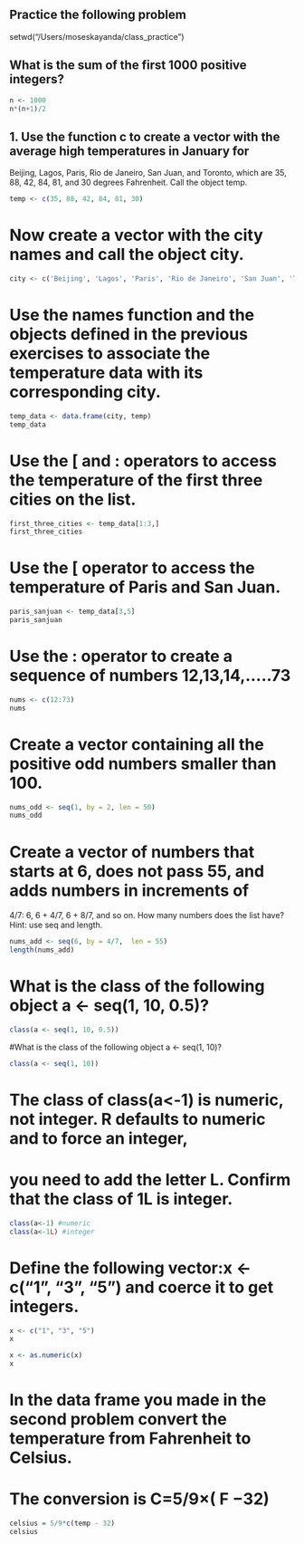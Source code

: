 ## Practice the following problem 
setwd("/Users/moseskayanda/class_practice")

## What is the sum of the first 1000 positive integers?

```r
n <- 1000
n*(n+1)/2
```

## 1. Use the function c to create a vector with the average high temperatures in January for
Beijing, Lagos, Paris, Rio de Janeiro, San Juan, and Toronto, which are 35, 88, 42, 84, 81, 
and 30 degrees Fahrenheit. Call the object temp.

```r
temp <- c(35, 88, 42, 84, 81, 30)
```
# Now create a vector with the city names and call the object city.

```r
city <- c('Beijing', 'Lagos', 'Paris', 'Rio de Janeiro', 'San Juan', 'Toronto')
```

# Use the names function and the objects defined in the previous exercises to associate the temperature data with its corresponding city.

```r
temp_data <- data.frame(city, temp)
temp_data
```
# Use the [ and : operators to access the temperature of the first three cities on the list.

```r
first_three_cities <- temp_data[1:3,]
first_three_cities
```

# Use the [ operator to access the temperature of Paris and San Juan.
```r
paris_sanjuan <- temp_data[3,5]   
paris_sanjuan
```

# Use the : operator to create a sequence of numbers  12,13,14,.....73
```r
nums <- c(12:73) 
nums
```

# Create a vector containing all the positive odd numbers smaller than 100.
```r
nums_odd <- seq(1, by = 2, len = 50)
nums_odd       
```

                   
# Create a vector of numbers that starts at 6, does not pass 55, and adds numbers in increments of 
4/7: 6, 6 + 4/7, 6 + 8/7, and so on. How many numbers does the list have? Hint: use seq and length.
```r
nums_add <- seq(6, by = 4/7,  len = 55)
length(nums_add)
```

                       
# What is the class of the following object a <- seq(1, 10, 0.5)?
```r
class(a <- seq(1, 10, 0.5)) 
```
                         
#What is the class of the following object a <- seq(1, 10)?
```r
class(a <- seq(1, 10))    
```
                       
# The class of class(a<-1) is numeric, not integer. R defaults to numeric and to force an integer, 
# you need to add the letter L. Confirm that the class of 1L is integer.
```r
class(a<-1) #numeric
class(a<-1L) #integer
```

# Define the following vector:x <- c("1", "3", "5") and coerce it to get integers.
```r
x <- c("1", "3", "5")
x
```
```r
x <- as.numeric(x)
x
```


#  In the data frame you made in the second problem convert the temperature from Fahrenheit to Celsius. 
# The conversion is  C=5/9×( F −32)
```r
celsius = 5/9*c(temp - 32)
celsius
```



